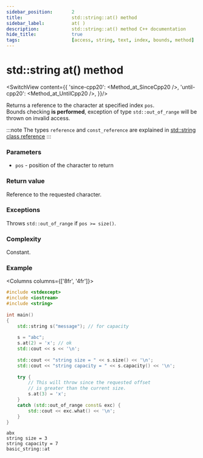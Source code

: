 ```yaml
---
sidebar_position:		2
title:					std::string::at() method
sidebar_label:			at( )
description:			std::string::at() method C++ documentation
hide_title:				true
tags:					[access, string, text, index, bounds, method]
---
```


# std::string at() method


<!----------------- Codes ---------------------->

<!-- at() -->

<SwitchView content={{
		'since-cpp20': <Method_at_SinceCpp20 />,
		'until-cpp20': <Method_at_UntilCpp20 />,
	}}/>

Returns a reference to the character at specified index `pos`.  
Bounds checking **is performed**, exception of type `std::out_of_range` will be thrown on invalid access.

:::note
The types `reference` and `const_reference` are explained in
[std::string class reference](../#type-names)
:::

### Parameters

- `pos` - position of the character to return

### Return value

Reference to the requested character.

### Exceptions

Throws `std::out_of_range` if `pos >= size()`.

### Complexity

Constant.

### Example

<Columns columns={['8fr', '4fr']}>
<div>

```cpp
#include <stdexcept>
#include <iostream>
#include <string>
 
int main()
{
	std::string s("message"); // for capacity
 
	s = "abc";
	s.at(2) = 'x'; // ok
	std::cout << s << '\n';
 
	std::cout << "string size = " << s.size() << '\n';
	std::cout << "string capacity = " << s.capacity() << '\n';
 
	try {
		// This will throw since the requested offset
		// is greater than the current size.
		s.at(3) = 'x';
	}
	catch (std::out_of_range const& exc) {
		std::cout << exc.what() << '\n';
	}
}
```

</div>
<div>

```plaintext title="Possible output"
abx
string size = 3
string capacity = 7
basic_string::at
```

</div>
</Columns>
